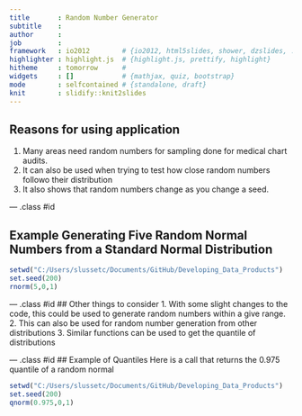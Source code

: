 ```yaml
---
title       : Random Number Generator
subtitle    : 
author      : 
job         : 
framework   : io2012        # {io2012, html5slides, shower, dzslides, ...}
highlighter : highlight.js  # {highlight.js, prettify, highlight}
hitheme     : tomorrow      # 
widgets     : []            # {mathjax, quiz, bootstrap}
mode        : selfcontained # {standalone, draft}
knit        : slidify::knit2slides
---
```


## Reasons for using application

1. Many areas need random numbers for sampling done for medical chart audits.
2. It can also be used when trying to test how close random numbers followo their distribution
3. It also shows that random numbers change as you change a seed.

--- .class #id 

## Example Generating Five Random Normal Numbers from a Standard Normal Distribution

```r
setwd("C:/Users/slussetc/Documents/GitHub/Developing_Data_Products")
set.seed(200)
rnorm(5,0,1)
```

--- .class #id
## Other things to consider
1. With some slight changes to the code, this could be used to generate random
numbers within a give range.
2.  This can also be used for random number generation from other distributions
3.  Similar functions can be used to get the quantile of distributions

--- .class #id
##  Example of Quantiles
Here is a call that returns the 0.975 quantile of a random normal
```r
setwd("C:/Users/slussetc/Documents/GitHub/Developing_Data_Products")
set.seed(200)
qnorm(0.975,0,1)
```

